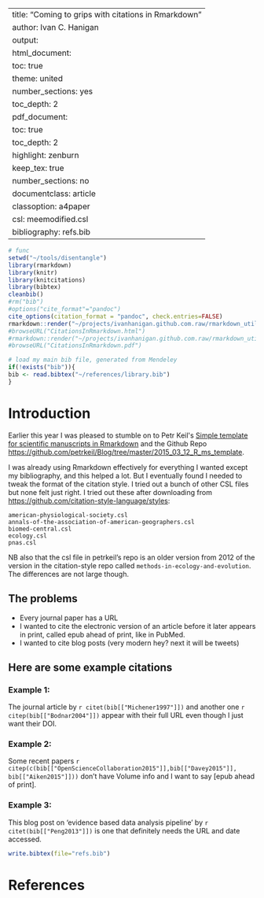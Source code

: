 
---
title: "Coming to grips with citations in Rmarkdown"
author: Ivan C. Hanigan
output:
  html_document:
    toc: true
    theme: united
    number_sections: yes    
    toc_depth: 2
  pdf_document:
    toc: true
    toc_depth: 2
    highlight: zenburn
    keep_tex: true
    number_sections: no        
documentclass: article
classoption: a4paper
csl: meemodified.csl
bibliography: refs.bib
---

```r

# func
setwd("~/tools/disentangle")
library(rmarkdown)
library(knitr)
library(knitcitations)
library(bibtex)
cleanbib()
#rm("bib")
#options("cite_format"="pandoc")
cite_options(citation_format = "pandoc", check.entries=FALSE)
rmarkdown::render("~/projects/ivanhanigan.github.com.raw/rmarkdown_utils/CitationsInRmarkdown.Rmd", "html_document")
#browseURL("CitationsInRmarkdown.html")  
#rmarkdown::render("~/projects/ivanhanigan.github.com.raw/rmarkdown_utils/CitationsInRmarkdown.Rmd", "pdf_document")
#browseURL("CitationsInRmarkdown.pdf")

```

```r
# load my main bib file, generated from Mendeley
if(!exists("bib")){
bib <- read.bibtex("~/references/library.bib")
}
```

# Introduction
Earlier this year I was pleased to stumble on to Petr Keil\'s [Simple
template for scientific manuscripts in
Rmarkdown](http://www.petrkeil.com/?p=2401) and the Github Repo
[https://github.com/petrkeil/Blog/tree/master/2015_03_12_R_ms_template](https://github.com/petrkeil/Blog/tree/master/2015_03_12_R_ms_template).
  

I was already using Rmarkdown effectively for everything I wanted
except my bibliography, and this helped a lot.  But I eventually
found I needed to tweak the format of the citation style.  I tried
out a bunch of other CSL files but none felt just right.  I tried out
these after downloading from [https://github.com/citation-style-language/styles](https://github.com/citation-style-language/styles):
  
```
american-physiological-society.csl
annals-of-the-association-of-american-geographers.csl
biomed-central.csl
ecology.csl
pnas.csl
```

NB also that the csl file in petrkeil's repo is an older version from 2012 of the version in the citation-style repo called `methods-in-ecology-and-evolution`.  The differences are not large though.
  
## The problems
  
- Every journal paper has a URL 
- I wanted to cite the electronic version of an article before it later appears in print, called epub ahead of print, like in PubMed.
- I wanted to cite blog posts (very modern hey? next it will be tweets)
  
## Here are some example citations
  
### Example 1:

The journal article by `r citet(bib[["Michener1997"]])` and another one `r citep(bib[["Bodnar2004"]])` appear with their full URL even though I just want their DOI.

### Example 2:

Some recent papers `r citep(c(bib[["OpenScienceCollaboration2015"]],bib[["Davey2015"]], bib[["Aiken2015"]]))` don't have Volume info and I want to say [epub ahead of print].

### Example 3:

This blog post on 'evidence based data analysis pipeline' by `r citet(bib[["Peng2013"]])` is one that definitely needs the URL and date accessed.      


```r
write.bibtex(file="refs.bib")
```
# References
